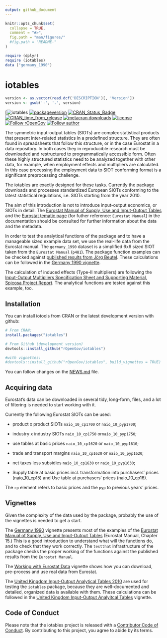 ```yaml
---
output: github_document
---
```

<!-- README.md is generated from README.Rmd. Please edit that file -->

```r
knitr::opts_chunk$set(
  collapse = TRUE,
  comment = "#>",
  fig.path = "man/figures/"
  #fig.path = "README-"
)

require (dplyr)
require (iotables)
data ("germany_1990")
```

# iotables

```r
version <- as.vector(read.dcf('DESCRIPTION')[, 'Version'])                
version <- gsub('-', '.', version)
```                                                                                                                         

<!-- <img src="/man/figures/logo.png" align="right" height="205 width="205"/>-->
[![iotables](man/figures/logo20.png)
[![packageversion](https://img.shields.io/badge/Package%20version-`r version`-orange.svg?style=flat-square)](https://github.com/rOpenGov/iotables/commits/master)
[![CRAN_Status_Badge](https://www.r-pkg.org/badges/version/iotables)](https://cran.r-project.org/package=iotables)
[![CRAN_time_from_release](https://www.r-pkg.org/badges/ago/iotables)](https://cran.r-project.org/package=iotables)
[![metacran downloads](https://cranlogs.r-pkg.org/badges/iotables)](https://cran.r-project.org/package=iotables)
[![license](https://img.shields.io/badge/license-MIT + file LICENSE-lightgrey.svg)](https://choosealicense.com/)
[![Follow rOpenGov](https://img.shields.io/twitter/follow/ropengov.svg?style=social)](https://twitter.com/intent/follow?screen_name=ropengov) 
[![Follow author](https://img.shields.io/twitter/follow/antaldaniel.svg?style=social)](https://twitter.com/intent/follow?screen_name=antaldaniel)

The symmetric input-output tables (SIOTs) are complex statistical products that present inter-related statistics in a predefined structure.  They are often found in spreadsheets that follow this structure, or in the case Eurostat in a data repository.  In both cases they in reproducible research must be downloaded and restructured to programmatically accessible form.  Often these highly structured statistics need to be analyzed together with other data, for example, when employment effects and multipliers are calculated. In this case processing the employment data to SIOT conforming format is a significant preprocessing challenge.

The iotables are exactly designed for these tasks.  Currently the package downloads and processes standardized European SIOTs conforming to the latest statistical regulations, i.e. SIOTs starting from the year 2010.  

The aim of this introduction is not to introduce input-output economics, or SIOTs in detail.  The [Eurostat Manual of Supply, Use and Input-Output Tables](http://ec.europa.eu/eurostat/documents/3859598/5902113/KS-RA-07-013-EN.PDF/b0b3d71e-3930-4442-94be-70b36cea9b39?version=1.0) and the [Eurostat tematic page](http://ec.europa.eu/eurostat/web/esa-supply-use-input-tables/methodology/symmetric-input-output-tables) (for futher reference: `Eurostat Manual`) in the documentation should be consulted for further information about the data and the metadata. 

In order to test the analytical functions of the package and to have a manageable sized example data set, we use the real-life data from the Eurostat manual.  The `germany_1990` dataset is a simplified 6x6 sized SIOT taken from the `Eurostat Manual` (`p481`).  The package function examples can be checked against [published results from Jörg Beutel](http://ec.europa.eu/eurostat/documents/3859598/5902113/KS-RA-07-013-EN.PDF/b0b3d71e-3930-4442-94be-70b36cea9b39?version=1.0). These calculations can be followed in the [Germany 1990 vignette](http://iotables.ceemid.eu/articles/germany_1990.html).

The calculation of induced effects (Type-II multipliers) are following the [Input-Output Multipliers Specification Sheet and Supporting Material, Spicosa Project Report](http://www.coastal-saf.eu/output-step/pdf/Specification sheet I_O_final.pdf). The analytical functions are tested against this example, too.

## Installation

You can install iotools from CRAN or the latest development version with github:

```r
# From CRAN:
install.packages("iotables")

# From Github (development version)
devtools::install_github("rOpenGov/iotables")

#with vignettes:
#devtools::install_github("rOpenGov/iotables", build_vignettes = TRUE)
```

You can follow changes on the [NEWS.md](https://github.com/rOpenGov/iotables/blob/master/NEWS.md) file. 

## Acquiring data

Eurostat's data can be downloaded in several tidy, long-form, files, and a lot of filtering is needed to start working with it.

Currently the following Eurostat SIOTs can be used:

-   product x product SIOTs `naio_10_cp1700` or `naio_10_pyp1700`;

-   industry x industry SIOTs `naio_10_cp1750` or`naio_10_pyp1750`;

-   use tables at basic prices `naio_10_cp1620` or `naio_10_pyp1610`;

-   trade and transport margins `naio_10_cp1620` or `naio_10_pyp1620`;

-   net taxes less subsidies `naio_10_cp1630` or `naio_10_pyp1630`;

- 	Supply table at basic prices incl. transformation into purchasers' prices (naio_10_cp15) and Use table at purchasers' prices (naio_10_cp16).

The `cp` element refers to basic prices and the `pyp` to previous years' prices.

## Vignettes 

Given the complexity of the data used by the package, probably the use of the vignettes is needed to get a start. 

The [Germany 1990](http://iotables.ceemid.eu/articles/germany_1990.html) vignette presents most of the examples of the [Eurostat Manual of Supply, Use and Input-Output Tables](http://ec.europa.eu/eurostat/documents/3859598/5902113/KS-RA-07-013-EN.PDF/b0b3d71e-3930-4442-94be-70b36cea9b39?version=1.0) (Eurostat Manual, Chapter 15.) This is a good introduction to understand what will the functions do, and to check that they work correctly.  The `testthat` infrastructure of the package checks the proper working of the functions against the published results from the `Eurostat Manual`.

The [Working with Eurostat Data](http://iotables.ceemid.eu/articles/working_with_eurostat.html) vignette shows how you can download, pre-process and use real data from Eurostat.

The [United Kingdom Input-Output Analytical Tables 2010](https://webarchive.nationalarchives.gov.uk/20160114044923/http://www.ons.gov.uk/ons/rel/input-output/input-output-analytical-tables/2010/index.html) are used for testing the `iotables` package, because they are well-documented and detailed, organized data is available with them. These calculations can be followed in the [United Kingdom Input-Output Analyitcal Tables](http://iotables.ceemid.eu/articles/united_kingdom_2010.html) vignette.

## Code of Conduct

Please note that the iotables project is released with a [Contributor Code of Conduct](https://contributor-covenant.org/version/2/0/CODE_OF_CONDUCT.html). By contributing to this project, you agree to abide by its terms.

